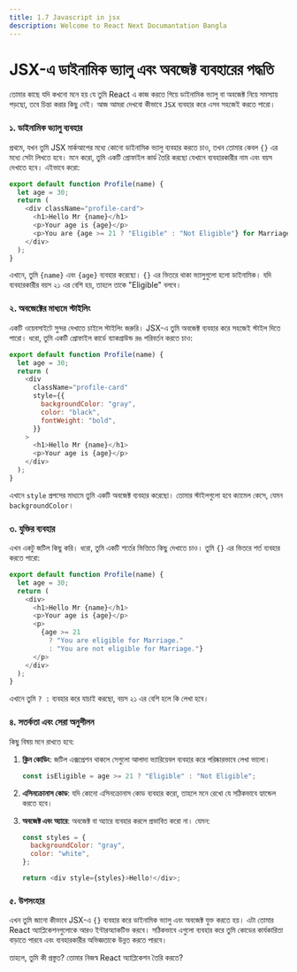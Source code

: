 ```yaml
---
title: 1.7 Javascript in jsx
description: Welcome to React Next Documantation Bangla
---
```


## <h1 className="bg-gradient-to-r from-blue-500 to-purple-500 inline-block text-transparent bg-clip-text text-3xl">JSX-এ ডাইনামিক ভ্যালু এবং অবজেক্ট ব্যবহারের পদ্ধতি</h1>

তোমার কাছে যদি কখনো মনে হয় যে তুমি React এ কাজ করতে গিয়ে ডাইনামিক ভ্যালু বা অবজেক্ট নিয়ে সমস্যায় পড়ছো, তবে চিন্তা করার কিছু নেই। আজ আমরা দেখবো কীভাবে `JSX` ব্যবহার করে এসব সহজেই করতে পারো।

### ১. ডাইনামিক ভ্যালু ব্যবহার

প্রথমে, যখন তুমি JSX মার্কআপের মধ্যে কোনো ডাইনামিক ভ্যালু ব্যবহার করতে চাও, তখন তোমার কেবল `{}` এর মধ্যে সেটা লিখতে হবে। মনে করো, তুমি একটি প্রোফাইল কার্ড তৈরি করছো যেখানে ব্যবহারকারীর নাম এবং বয়স দেখাতে হবে। এইভাবে করো:

```javascript
export default function Profile(name) {
  let age = 30;
  return (
    <div className="profile-card">
      <h1>Hello Mr {name}</h1>
      <p>Your age is {age}</p>
      <p>You are {age >= 21 ? "Eligible" : "Not Eligible"} for Marriage</p>
    </div>
  );
}
```

এখানে, তুমি `{name}` এবং `{age}` ব্যবহার করেছো। `{}` এর ভিতরে থাকা ভ্যালুগুলো হলো ডাইনামিক। যদি ব্যবহারকারীর বয়স ২১ এর বেশি হয়, তাহলে তাকে "Eligible" বলবে।

### ২. অবজেক্টের মাধ্যমে স্টাইলিং

একটি ওয়েবসাইটে সুন্দর দেখাতে চাইলে স্টাইলিং জরুরি। JSX-এ তুমি অবজেক্ট ব্যবহার করে সহজেই স্টাইল দিতে পারো। ধরো, তুমি একটি প্রোফাইল কার্ডে ব্যাকগ্রাউন্ড রঙ পরিবর্তন করতে চাও:

```javascript
export default function Profile(name) {
  let age = 30;
  return (
    <div
      className="profile-card"
      style={{
        backgroundColor: "gray",
        color: "black",
        fontWeight: "bold",
      }}
    >
      <h1>Hello Mr {name}</h1>
      <p>Your age is {age}</p>
    </div>
  );
}
```

এখানে `style` প্রপসের মাধ্যমে তুমি একটি অবজেক্ট ব্যবহার করেছো। তোমার স্টাইলগুলো হবে ক্যামেল কেসে, যেমন `backgroundColor`।

### ৩. যুক্তির ব্যবহার

এখন একটু জটিল কিছু করি। ধরো, তুমি একটি শর্তের ভিত্তিতে কিছু দেখাতে চাও। তুমি `{}` এর ভিতরে শর্ত ব্যবহার করতে পারো:

```javascript
export default function Profile(name) {
  let age = 30;
  return (
    <div>
      <h1>Hello Mr {name}</h1>
      <p>Your age is {age}</p>
      <p>
        {age >= 21
          ? "You are eligible for Marriage."
          : "You are not eligible for Marriage."}
      </p>
    </div>
  );
}
```

এখানে তুমি `? :` ব্যবহার করে যাচাই করছো, বয়স ২১ এর বেশি হলে কি লেখা হবে।

### ৪. সতর্কতা এবং সেরা অনুশীলন

কিছু বিষয় মনে রাখতে হবে:

1. **ক্লিন কোডিং**: জটিল এক্সপ্রেশন থাকলে সেগুলো আলাদা ভ্যারিয়েবল ব্যবহার করে পরিষ্কারভাবে লেখা ভালো।

   ```javascript
   const isEligible = age >= 21 ? "Eligible" : "Not Eligible";
   ```

2. **এসিনক্রোনাস কোড**: যদি কোনো এসিনক্রোনাস কোড ব্যবহার করো, তাহলে মনে রেখো যে সঠিকভাবে হ্যান্ডেল করতে হবে।

3. **অবজেক্ট এবং অ্যারে**: অবজেক্ট বা অ্যারে ব্যবহার করলে প্রভাবিত করো না। যেমন:

   ```javascript
   const styles = {
     backgroundColor: "gray",
     color: "white",
   };

   return <div style={styles}>Hello!</div>;
   ```

### ৫. উপসংহার

এখন তুমি জানো কীভাবে JSX-এ `{}` ব্যবহার করে ডাইনামিক ভ্যালু এবং অবজেক্ট যুক্ত করতে হয়। এটা তোমার React অ্যাপ্লিকেশনগুলোকে আরও ইন্টারঅ্যাকটিভ করবে। সঠিকভাবে এগুলো ব্যবহার করে তুমি কোডের কার্যকারিতা বাড়াতে পারবে এবং ব্যবহারকারীর অভিজ্ঞতাকে উন্নত করতে পারবে।

তাহলে, তুমি কী প্রস্তুত? তোমার নিজস্ব React অ্যাপ্লিকেশন তৈরি করতে?
